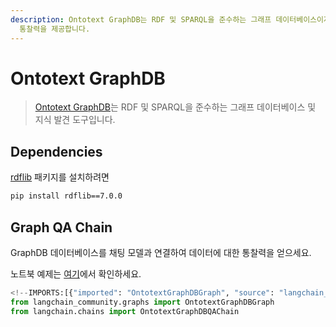 ```yaml
---
description: Ontotext GraphDB는 RDF 및 SPARQL을 준수하는 그래프 데이터베이스이자 지식 발견 도구입니다. 데이터에 대한
  통찰력을 제공합니다.
---
```


# Ontotext GraphDB

> [Ontotext GraphDB](https://graphdb.ontotext.com/)는 RDF 및 SPARQL을 준수하는 그래프 데이터베이스 및 지식 발견 도구입니다.

## Dependencies

[rdflib](https://github.com/RDFLib/rdflib) 패키지를 설치하려면
```bash
pip install rdflib==7.0.0
```


## Graph QA Chain

GraphDB 데이터베이스를 채팅 모델과 연결하여 데이터에 대한 통찰력을 얻으세요.

노트북 예제는 [여기](/docs/integrations/graphs/ontotext)에서 확인하세요.

```python
<!--IMPORTS:[{"imported": "OntotextGraphDBGraph", "source": "langchain_community.graphs", "docs": "https://api.python.langchain.com/en/latest/graphs/langchain_community.graphs.ontotext_graphdb_graph.OntotextGraphDBGraph.html", "title": "Ontotext GraphDB"}, {"imported": "OntotextGraphDBQAChain", "source": "langchain.chains", "docs": "https://api.python.langchain.com/en/latest/chains/langchain_community.chains.graph_qa.ontotext_graphdb.OntotextGraphDBQAChain.html", "title": "Ontotext GraphDB"}]-->
from langchain_community.graphs import OntotextGraphDBGraph
from langchain.chains import OntotextGraphDBQAChain
```